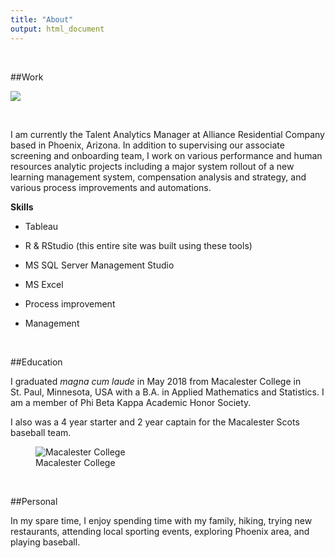 ```yaml
---
title: "About"
output: html_document
---
```


\ 

##Work

![](alliance4.gif)

\


I am currently the Talent Analytics Manager at Alliance Residential Company based in Phoenix, Arizona. In addition to supervising our associate screening and onboarding team, I work on various performance and human resources analytic projects including a major system rollout of a new learning management system, compensation analysis and strategy, and various process improvements and automations.

**Skills**


* Tableau 

* R & RStudio (this entire site was built using these tools) 

* MS SQL Server Management Studio 

* MS Excel 

* Process improvement 

* Management 

\


##Education

I graduated _magna cum laude_ in May 2018 from Macalester College in St. Paul, Minnesota, USA with a B.A. in Applied Mathematics and Statistics. I am a member of Phi Beta Kappa Academic Honor Society. 

I also was a 4 year starter and 2 year captain for the Macalester Scots baseball team. 

![Macalester College](macalesterOldMain.jpg)

\ 

##Personal

In my spare time, I enjoy spending time with my family, hiking, trying new restaurants, attending local sporting events, exploring Phoenix area, and playing baseball. 

